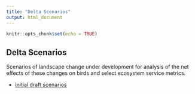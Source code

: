 ```yaml
---
title: "Delta Scenarios"
output: html_document
---
```


```r
knitr::opts_chunk$set(echo = TRUE)
```

## Delta Scenarios

Scenarios of landscape change under development for analysis of the net effects of these changes on birds and select ecosystem service metrics. 

* [Initial draft scenarios](draft_scenarios.html)

